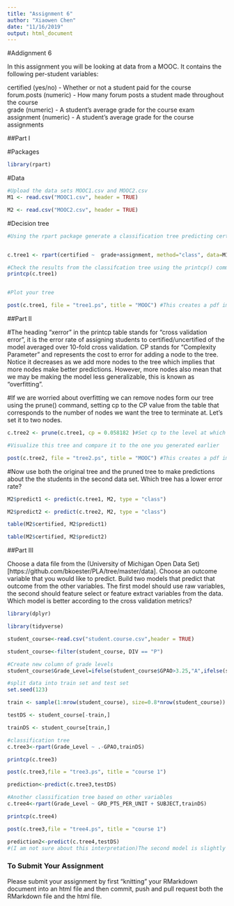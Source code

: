 ```yaml
---
title: "Assignment 6"
author: "Xiaowen Chen"
date: "11/16/2019"
output: html_document
---
```

#Addignment 6

In this assignment you will be looking at data from a MOOC. It contains the following per-student variables:

certified (yes/no) - Whether or not a student paid for the course  
forum.posts (numeric) - How many forum posts a student made throughout the course  
grade (numeric) - A student's average grade for the course exam  
assignment (numeric) - A student's average grade for the course assignments  

##Part I

#Packages
```r
library(rpart)
```

#Data
```r
#Upload the data sets MOOC1.csv and MOOC2.csv
M1 <- read.csv("MOOC1.csv", header = TRUE)

M2 <- read.csv("MOOC2.csv", header = TRUE)

```

#Decision tree
```r
#Using the rpart package generate a classification tree predicting certified from the other variables in the M1 data frame. Which variables should you use?


c.tree1 <- rpart(certified ~  grade+assignment, method="class", data=M1) #Notice the standard R notion for a formula X ~ Y

#Check the results from the classifcation tree using the printcp() command
printcp(c.tree1)


#Plot your tree

post(c.tree1, file = "tree1.ps", title = "MOOC") #This creates a pdf image of the tree

```

##Part II

#The heading "xerror" in the printcp table stands for "cross validation error", it is the error rate of assigning students to certified/uncertified of the model averaged over 10-fold cross validation. CP stands for "Complexity Parameter" and represents the cost to error for adding a node to the tree. Notice it decreases as we add more nodes to the tree which implies that more nodes make better predictions. However, more nodes also mean that we may be making the model less generalizable, this is known as "overfitting".

#If we are worried about overfitting we can remove nodes form our tree using the prune() command, setting cp to the CP value from the table that corresponds to the number of nodes we want the tree to terminate at. Let's set it to two nodes.

```r
c.tree2 <- prune(c.tree1, cp = 0.058182 )#Set cp to the level at which you want the tree to end

#Visualize this tree and compare it to the one you generated earlier

post(c.tree2, file = "tree2.ps", title = "MOOC") #This creates a pdf image of the tree
```

#Now use both the original tree and the pruned tree to make predictions about the the students in the second data set. Which tree has a lower error rate?

```r
M2$predict1 <- predict(c.tree1, M2, type = "class")

M2$predict2 <- predict(c.tree2, M2, type = "class")

table(M2$certified, M2$predict1)

table(M2$certified, M2$predict2)

```

##Part III

Choose a data file from the (University of Michigan Open Data Set)[https://github.com/bkoester/PLA/tree/master/data]. Choose an outcome variable that you would like to predict. Build two models that predict that outcome from the other variables. The first model should use raw variables, the second should feature select or feature extract variables from the data. Which model is better according to the cross validation metrics?

```r
library(dplyr)

library(tidyverse)

student_course<-read.csv("student.course.csv",header = TRUE)

student_course<-filter(student_course, DIV == "P")

#Create new column of grade levels
student_course$Grade_Level=ifelse(student_course$GPAO>3.25,"A",ifelse(student_course$GPAO>2.25,"B",ifelse(student_course$GPAO>1.00,"C","F")))

#split data into train set and test set
set.seed(123)

train <- sample(1:nrow(student_course), size=0.8*nrow(student_course))

testDS <- student_course[-train,]

trainDS <- student_course[train,]

#classification tree
c.tree3<-rpart(Grade_Level ~ .-GPAO,trainDS)

printcp(c.tree3)

post(c.tree3,file = "tree3.ps", title = "course 1")

prediction<-predict(c.tree3,testDS)

#Another classification tree based on other variables
c.tree4<-rpart(Grade_Level ~ GRD_PTS_PER_UNIT + SUBJECT,trainDS)

printcp(c.tree4)

post(c.tree3,file = "tree4.ps", title = "course 1")

prediction2<-predict(c.tree4,testDS)
#(I am not sure about this interpretation)The second model is slightly better.Since the xerror of first model is 0.81999 and the xerror of the second model is 0.81776, the second model has a slight edge over the first model. They both have 5 splits and 5 nodes.
```



### To Submit Your Assignment

Please submit your assignment by first "knitting" your RMarkdown document into an html file and then commit, push and pull request both the RMarkdown file and the html file.